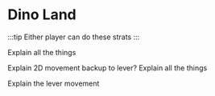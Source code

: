 
# Dino Land

:::tip
Either player can do these strats
:::

<Table>
<Either title='RED DINO'>
Explain all the things

Explain 2D movement backup to lever?
</Either>
<Either title='GREEN DINO'>
Explain all the things

Explain the lever movement
</Either>
</Table>